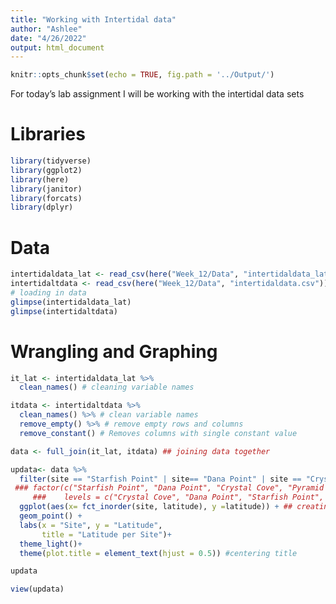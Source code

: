 ```yaml
---
title: "Working with Intertidal data"
author: "Ashlee"
date: "4/26/2022"
output: html_document
---
```


```r
knitr::opts_chunk$set(echo = TRUE, fig.path = '../Output/')
```

For today's lab assignment I will be working with the intertidal data sets 

# Libraries 
```r
library(tidyverse)
library(ggplot2)
library(here)
library(janitor)
library(forcats)
library(dplyr)
```
# Data 
```r
intertidaldata_lat <- read_csv(here("Week_12/Data", "intertidaldata_latitude.csv"))
intertidaltdata <- read_csv(here("Week_12/Data", "intertidaldata.csv"))
# loading in data 
glimpse(intertidaldata_lat)
glimpse(intertidaltdata)
```
# Wrangling and Graphing 
```r
it_lat <- intertidaldata_lat %>% 
  clean_names() # cleaning variable names 

itdata <- intertidaltdata %>% 
  clean_names() %>% # clean variable names 
  remove_empty() %>% # remove empty rows and columns 
  remove_constant() # Removes columns with single constant value 

data <- full_join(it_lat, itdata) ## joining data together 

updata<- data %>% 
  filter(site == "Starfish Point" | site== "Dana Point" | site == "Crystal Cove" | site== "Pyramid Point") %>% # filtering for 4 sites 
 ### factor(c("Starfish Point", "Dana Point", "Crystal Cove", "Pyramid Point"),
     ###    levels = c("Crystal Cove", "Dana Point", "Starfish Point", "Pyramid Point"))
  ggplot(aes(x= fct_inorder(site, latitude), y =latitude)) + ## creating a factor of latitude in descending order 
  geom_point() +
  labs(x = "Site", y = "Latitude", 
       title = "Latitude per Site")+
  theme_light()+
  theme(plot.title = element_text(hjust = 0.5)) #centering title 

updata

view(updata)

```


